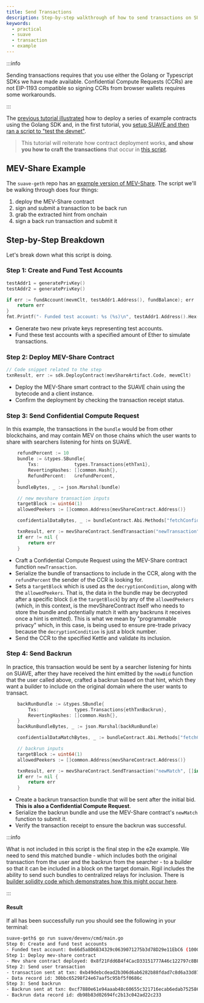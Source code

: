 ```yaml
---
title: Send Transactions
description: Step-by-step walkthrough of how to send transactions on SUAVE
keywords:
  - practical
  - suave
  - transaction
  - example
---
```


:::info

Sending transactions requires that you use either the Golang or Typescript SDKs we have made available. Confidential Compute Requests (CCRs) are not EIP-1193 compatible so signing CCRs from browser wallets requires some workarounds.

:::

The [previous tutorial illustrated](/tutorials/deploy-contracts) how to deploy a series of example contracts using the Golang SDK and, in the first tutorial, you [setup SUAVE and then ran a script to "test the devnet"](/tutorials/run-suave#testing-the-devnet).

> This tutorial will reiterate how contract deployment works, **and show you how to craft the transactions** that occur in [this script](https://github.com/flashbots/suave-geth/blob/main/suave/devenv/cmd/main.go).

## MEV-Share Example

The `suave-geth` repo has an [example version of MEV-Share](https://github.com/flashbots/suave-geth/blob/main/suave/sol/standard_peekers/bundles.sol#L68). The script we'll be walking through does four things:

1. deploy the MEV-Share contract
2. sign and submit a transaction to be back run
3. grab the extracted hint from onchain
4. sign a back run transaction and submit it

## Step-by-Step Breakdown

Let's break down what this script is doing.

### Step 1: Create and Fund Test Accounts

```go
testAddr1 = generatePrivKey()
testAddr2 = generatePrivKey()

if err := fundAccount(mevmClt, testAddr1.Address(), fundBalance); err != nil {
    return err
}
fmt.Printf("- Funded test account: %s (%s)\n", testAddr1.Address().Hex(), fundBalance.String())
```

- Generate two new private keys representing test accounts.
- Fund these test accounts with a specified amount of Ether to simulate transactions.

### Step 2: Deploy MEV-Share Contract

```go
// Code snippet related to the step
txnResult, err := sdk.DeployContract(mevShareArtifact.Code, mevmClt)
```

- Deploy the MEV-Share smart contract to the SUAVE chain using the bytecode and a client instance.
- Confirm the deployment by checking the transaction receipt status.

### Step 3: Send Confidential Compute Request

In this example, the transactions in the `bundle` would be from other blockchains, and may contain MEV on those chains which the user wants to share with searchers listening for hints on SUAVE.

```go
    refundPercent := 10
    bundle := &types.SBundle{
        Txs:             types.Transactions{ethTxn1},
        RevertingHashes: []common.Hash{},
        RefundPercent:   &refundPercent,
    }
    bundleBytes, _ := json.Marshal(bundle)

    // new mevshare transaction inputs
    targetBlock := uint64(1)
    allowedPeekers := []common.Address{mevShareContract.Address()}

    confidentialDataBytes, _ := bundleContract.Abi.Methods["fetchConfidentialBundleData"].Outputs.Pack(bundleBytes)

    txnResult, err := mevShareContract.SendTransaction("newTransaction", []interface{}{targetBlock + 1, allowedPeekers, []common.Address{}}, confidentialDataBytes)
    if err != nil {
        return err
    }
```

- Craft a Confidential Compute Request using the MEV-Share contract function `newTransaction`.
- Serialize the bundle of transactions to include in the CCR, along with the `refundPercent` the sender of the CCR is looking for.
- Sets a `targetBlock` which is used as the `decryptionCondition`, along with the `allowedPeekers`. That is, the data in the bundle may be decrypted after a specific block (i.e the `targetBlock`) by any of the `allowedPeekers` (which, in this context, is the mevShareContract itself who needs to store the bundle and potentially match it with any backruns it receives once a hint is emitted). This is what we mean by "programmable privacy" which, in this case, is being used to ensure pre-trade privacy because the `decryptionCondition` is just a block number.
- Send the CCR to the specified Kettle and validate its inclusion.

### Step 4: Send Backrun

In practice, this transaction would be sent by a searcher listening for hints on SUAVE, after they have received the hint emitted by the `newBid` function that the user called above, crafted a backrun based on that hint, which they want a builder to include on the original domain where the user wants to transact.

```go
    backRunBundle := &types.SBundle{
        Txs:             types.Transactions{ethTxnBackrun},
        RevertingHashes: []common.Hash{},
    }
    backRunBundleBytes, _ := json.Marshal(backRunBundle)

    confidentialDataMatchBytes, _ := bundleContract.Abi.Methods["fetchConfidentialBundleData"].Outputs.Pack(backRunBundleBytes)

    // backrun inputs
    targetBlock := uint64(1)
    allowedPeekers := []common.Address{mevShareContract.Address()}

    txnResult, err := mevShareContract.SendTransaction("newMatch", []interface{}{targetBlock + 1, allowedPeekers, []common.Address{}, DataID}, confidentialDataMatchBytes)
    if err != nil {
        return err
    }
```

- Create a backrun transaction bundle that will be sent after the initial bid. **This is also a Confidential Compute Request**.
- Serialize the backrun bundle and use the MEV-Share contract's `newMatch` function to submit it.
- Verify the transaction receipt to ensure the backrun was successful.

:::info

What is not included in this script is the final step in the e2e example. We need to send this matched bundle - which includes both the original transaction from the user and the backrun from the searcher - to a builder so that it can be included in a block on the target domain. Rigil includes the ability to send such bundles to centralized relays for inclusion. There is [builder solidity code which demonstrates how this might occur here](https://github.com/flashbots/suave-geth/blob/main/suave/sol/standard_peekers/bundles.sol#L182).

:::

#### Result

If all has been successfully run you should see the following in your terminal:

```bash
suave-geth$ go run suave/devenv/cmd/main.go
Step 0: Create and fund test accounts
- Funded test account: 0x66d5a8D6B34329c0639071275b3d78D29e11EbC6 (100000000)
Step 1: Deploy mev-share contract
- Mev share contract deployed: 0x8f21Fdd6B4f4CacD33151777A46c122797c8BF17
Step 2: Send user transaction
- transaction sent at txn: 0xb49debcdead2b306d6ab6282b88fdad7c8d6a33d87df34b79f56d141eae7c08a
- Data record id: 30bbc65298f24e67aaf5c95bf5f0686c
Step 3: Send backrun
- Backrun sent at txn: 0xcf7880e61e94aaab48c60655c321716ecab6edab752586448b0412e93a969889
- Backrun data record id: db98b83d02694fc2b13c042ad22c233
```

